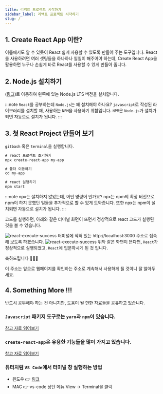```yaml
---
title: 리액트 프로젝트 시작하기
sidebar_label: 리액트 프로젝트 시작하기
slug: /
---
```



## 1. Create React App 이란?

이름에서도 알 수 있듯이 React 쉽게 사용할 수 있도록 만들어 주는 도구입니다. React를 사용하려면 여러 셋팅들을 하나하나 일일이 해주어야 하는데, Create React App을 활용하면 누구나 손쉽게 바로 React를 사용할 수 있게 만들어 줍니다.

## 2. Node.js 설치하기

([링크](https://nodejs.org/en/))로 이동하여 왼쪽에 있는 Node.js LTS 버전을 설치합니다.

:::note `React`를 공부하는데 `Node.js`는 왜 설치해야 하나요?
`javascript`로 작성된 라이브러리를 설치할 때, 사용하는 `NPM`을 사용하기 위함입니다. `NPM`은 `Node.js`가 설치가 되면 자동으로 설치가 됩니다.
:::

## 3. 첫 React Project 만들어 보기

`gitbash` 혹은 `terminal`을 실행합니다.

```jsx
# react 프로젝트 초기하기
npx create-react-app my-app

# 폴더 이동하기
cd my-app

# react 실행하기
npm start
```

:::note npx는 설치하지 않았는데, 어떤 명령어 인가요?
npx는 npm의 확장 버전으로 npm이 하지 못했던 일들을 추가적으로 할 수 있게 도와줍니다. 또한 npx는 npm이 설치되면 자동으로 설치가 됩니다.
:::

코드를 실행하면, 아래와 같은 터미널 화면이 뜨면서 정상적으로 react 코드가 실행된 것을 볼 수 있습니다.

![react-execute-success](./assets/01.png)
터미널에 적혀 있는 http://localhost:3000 주소로 접속해 보도록 하겠습니다.
![react-execute-success](./assets/02.png)
위와 같은 화면이 뜬다면, `React`가 정상적으로 실행되었고, `React`에 입문하시게 된 것 입니다.

축하드립니다 👏👏👏‌

이 주소는 앞으로 웹페이지를 확인하는 주소로 계속해서 사용하게 될 것이니 잘 알아두세요.

## 4. Something More !!!‌

반드시 공부해야 하는 건 아니지만, 도움이 될 만한 자료들을 공유하고 있습니다.

### `Javascript` 패키지 도구로는 `yarn`과 `npm`이 있습니다.

[참고 자료 읽어보기](https://devgunho.tistory.com/entry/Yarn-vs-npm-Package-Manager)

### `create-react-app`은 유용한 기능들을 많이 가지고 있습니다.

[참고 자료 읽어보기](https://create-react-app.dev/docs/getting-started)

### 튜터처럼 `VS Code`에서 터미널 창 실행하는 방법

- 윈도우 👉 [링크](https://tnsgud.tistory.com/648)
- MAC 👉 vs-code 상단 메뉴 View → Terminal을 클릭
